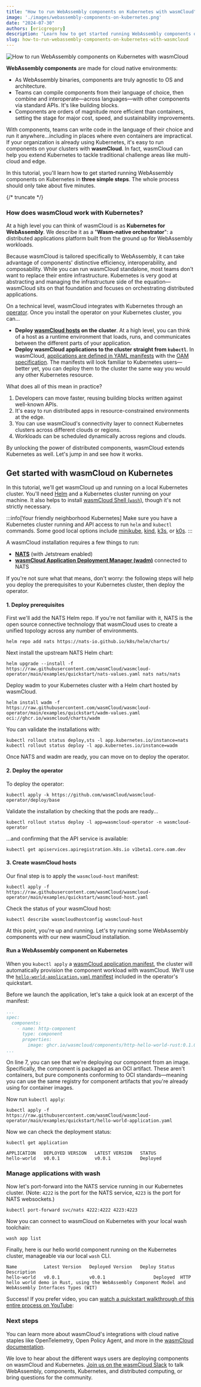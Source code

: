 ```yaml
---
title: "How to run WebAssembly components on Kubernetes with wasmCloud"
image: './images/webassembly-components-on-kubernetes.png'
date: "2024-07-30"
authors: [ericgregory]
description: 'Learn how to get started running WebAssembly components on Kubernetes in about five minutes.'
slug: how-to-run-webassembly-components-on-kubernetes-with-wasmcloud
---
```


![How to run WebAssembly components on Kubernetes with wasmCloud](./images/webassembly-components-on-kubernetes.png)

**WebAssembly components** are made for cloud native environments: 

* As WebAssembly binaries, components are truly agnostic to OS and architecture.  
* Teams can compile components from their language of choice, then combine and interoperate&mdash;across languages&mdash;with other components via standard APIs. It's like building blocks. 
* Components are orders of magnitude more efficient than containers, setting the stage for major cost, speed, and sustainability improvements.

With components, teams can write code in the language of their choice and run it anywhere...including in places where even containers are impractical. If your organization is already using Kubernetes, it's easy to run components on your clusters with **wasmCloud**. In fact, wasmCloud can help you extend Kubernetes to tackle traditional challenge areas like multi-cloud and edge. 

In this tutorial, you'll learn how to get started running WebAssembly components on Kubernetes in **three simple steps**. The whole process should only take about five minutes.

{/* truncate */}

### How does wasmCloud work with Kubernetes?

At a high level you can think of wasmCloud is as **Kubernetes for WebAssembly**. We describe it as a "**Wasm-native orchestrator**": a distributed applications platform built from the ground up for WebAssembly workloads.  

Because wasmCloud is tailored specifically to WebAssembly, it can take advantage of components' distinctive efficiency, interoperability, and composability. While you can run wasmCloud standalone, most teams don't want to replace their entire infrastructure. Kubernetes is very good at abstracting and managing the infrastructure side of the equation&mdash;wasmCloud sits on that foundation and focuses on orchestrating distributed applications. 

On a technical level, wasmCloud integrates with Kubernetes through an [operator](https://github.com/wasmCloud/wasmcloud-operator). Once you install the operator on your Kubernetes cluster, you can...

* **Deploy [wasmCloud hosts](/docs/concepts/hosts) on the cluster**. At a high level, you can think of a host as a runtime environment that loads, runs, and communicates between the different parts of your application.
* **Deploy wasmCloud applications to the cluster straight from `kubectl`**. In wasmCloud, [applications are defined in YAML manifests](../../docs/ecosystem/wadm/model) with the [OAM specification](https://oam.dev/). The manifests will look familiar to Kubernetes users&mdash;better yet, you can deploy them to the cluster the same way you would any other Kubernetes resource. 

What does all of this mean in practice?

1. Developers can move faster, reusing building blocks written against well-known APIs. 
2. It's easy to run distributed apps in resource-constrained environments at the edge. 
3. You can use wasmCloud's connectivity layer to connect Kubernetes clusters across different clouds or regions.
4. Workloads can be scheduled dynamically across regions and clouds. 

By unlocking the power of distributed components, wasmCloud extends Kubernetes as well. Let's jump in and see how it works.

## Get started with wasmCloud on Kubernetes

In this tutorial, we'll get wasmCloud up and running on a local Kubernetes cluster. You'll need [Helm](https://helm.sh/) and a Kubernetes cluster running on your machine. It also helps to install [wasmCloud Shell (`wash`)](/docs/installation), though it's not strictly necessary.

:::info[Your friendly neighborhood Kubernetes]
Make sure you have a Kubernetes cluster running and API access to run `helm` and `kubectl` commands. Some good local options include [minikube](https://minikube.sigs.k8s.io/docs/), [kind](https://kind.sigs.k8s.io/), [k3s](https://k3s.io/), or [k0s](https://k0sproject.io/).
:::

A wasmCloud installation requires a few things to run:

- **[NATS](/docs/ecosystem/nats/)** (with Jetstream enabled)
- **[wasmCloud Application Deployment Manager (wadm)](/docs/ecosystem/wadm/)** connected to NATS

If you're not sure what that means, don't worry: the following steps will help you deploy the prerequisites to your Kubernetes cluster, then deploy the operator.

#### 1. Deploy prerequisites

First we'll add the NATS Helm repo. If you're not familiar with it, NATS is the open source connective technology that wasmCloud uses to create a unified topology across any number of environments. 

```shell
helm repo add nats https://nats-io.github.io/k8s/helm/charts/
```
Next install the upstream NATS Helm chart:

```shell
helm upgrade --install -f https://raw.githubusercontent.com/wasmCloud/wasmcloud-operator/main/examples/quickstart/nats-values.yaml nats nats/nats
```
Deploy wadm to your Kubernetes cluster with a Helm chart hosted by wasmCloud. 

```shell
helm install wadm -f https://raw.githubusercontent.com/wasmCloud/wasmcloud-operator/main/examples/quickstart/wadm-values.yaml oci://ghcr.io/wasmcloud/charts/wadm
```
You can validate the installations with:

```shell
kubectl rollout status deploy,sts -l app.kubernetes.io/instance=nats
kubectl rollout status deploy -l app.kubernetes.io/instance=wadm
```
Once NATS and wadm are ready, you can move on to deploy the operator.

#### 2. Deploy the operator

To deploy the operator:

```shell
kubectl apply -k https://github.com/wasmCloud/wasmcloud-operator/deploy/base
```
Validate the installation by checking that the pods are ready...

```shell
kubectl rollout status deploy -l app=wasmcloud-operator -n wasmcloud-operator
```
...and confirming that the API service is available:
```shell
kubectl get apiservices.apiregistration.k8s.io v1beta1.core.oam.dev
```

#### 3. Create wasmCloud hosts

Our final step is to apply the `wasmcloud-host` manifest:

```shell
kubectl apply -f https://raw.githubusercontent.com/wasmCloud/wasmcloud-operator/main/examples/quickstart/wasmcloud-host.yaml
```
Check the status of your wasmCloud host:

```shell
kubectl describe wasmcloudhostconfig wasmcloud-host
```

At this point, you're up and running. Let's try running some WebAssembly components with our new wasmCloud installation. 

#### Run a WebAssembly component on Kubernetes

When you `kubectl apply` a [wasmCloud application manifest](../../docs/ecosystem/wadm/model), the cluster will automatically provision the component workload with wasmCloud. We'll use the [`hello-world-application.yaml` manifest](https://raw.githubusercontent.com/wasmCloud/wasmcloud-operator/main/examples/quickstart/hello-world-application.yaml) included in the operator's quickstart.

Before we launch the application, let's take a quick look at an excerpt of the manifest:

```yaml {7-7}
...
spec:
  components:
    - name: http-component
      type: component
      properties:
        image: ghcr.io/wasmcloud/components/http-hello-world-rust:0.1.0
...
```
On line 7, you can see that we're deploying our component from an image. Specifically, the component is packaged as an OCI artifact. These aren't containers, but pure components conforming to OCI standards&mdash;meaning you can use the same registry for component artifacts that you're already using for container images. 

Now run `kubectl apply`: 

```shell
kubectl apply -f https://raw.githubusercontent.com/wasmCloud/wasmcloud-operator/main/examples/quickstart/hello-world-application.yaml
```

Now we can check the deployment status:

```shell
kubectl get application
```
```shell
APPLICATION   DEPLOYED VERSION   LATEST VERSION   STATUS
hello-world   v0.0.1             v0.0.1           Deployed
```

### Manage applications with wash

Now let's port-forward into the NATS service running in our Kubernetes cluster. (Note: `4222` is the port for the NATS service, `4223` is the port for NATS websockets.)

```shell
kubectl port-forward svc/nats 4222:4222 4223:4223
```
Now you can connect to wasmCloud on Kubernetes with your local wash toolchain:

```shell
wash app list
```

Finally, here is our hello world component running on the Kubernetes cluster, manageable via our local `wash` CLI.

```shell
Name          Latest Version   Deployed Version   Deploy Status  Description                                                                                                  
hello-world   v0.0.1           v0.0.1                  Deployed  HTTP hello world demo in Rust, using the WebAssembly Component Model and WebAssembly Interfaces Types (WIT)
```

Success! If you prefer video, you can [watch a quickstart walkthrough of this entire process on YouTube](https://www.youtube.com/embed/239Q_hAKqPw?si=y0nHeFHfCPOdItNU&amp;start=235&amp;end=1000):

<YouTube url="https://www.youtube.com/embed/239Q_hAKqPw?si=y0nHeFHfCPOdItNU&amp;start=235&amp;end=1000" />

### Next steps

You can learn more about wasmCloud's integrations with cloud native staples like OpenTelemetry, Open Policy Agent, and more in the [wasmCloud documentation](/docs/kubernetes).

We love to hear about the different ways users are deploying components on wasmCloud and Kubernetes. [Join us on the wasmCloud Slack](https://slack.wasmcloud.com/) to talk WebAssembly, components, Kubernetes, and distributed computing, or bring questions for the community.